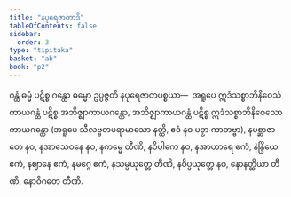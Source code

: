 ```yaml
---
title: "နပုရေဇာတာဒိ"
tableOfContents: false
sidebar:
  order: 3
type: "tipitaka"
basket: "ab"
book: "p2"
---
```



<DynamicBreadcrumb />

<Division number="7" book="p2" e="ch" v="38" p="156">

<Paragraph number="1630" book="p2">
ဂန္ထံ ဓမ္မံ ပဋိစ္စ ဂန္ထော ဓမ္မော ဥပ္ပဇ္ဇတိ နပုရေဇာတပစ္စယာ—  အရူပေ ဣဒံသစ္စာဘိနိဝေသံ ကာယဂန္ထံ ပဋိစ္စ အဘိဇ္ဈာကာယဂန္ထော, အဘိဇ္ဈာကာယဂန္ထံ ပဋိစ္စ ဣဒံသစ္စာဘိနိဝေသော ကာယဂန္ထော (အရူပေ သီလဗ္ဗတပရာမာသော နတ္ထိ, ဧဝံ နဝ ပဉှာ ကာတဗ္ဗာ), နပစ္ဆာဇာတေ နဝ, နအာသေဝနေ နဝ, နကမ္မေ တီဏိ, နဝိပါကေ နဝ, နအာဟာရေ ဧကံ, နဲန္ဒြိယေ ဧကံ, နဈာနေ ဧကံ, နမဂ္ဂေ ဧကံ, နသမ္ပယုတ္တေ တီဏိ, နဝိပ္ပယုတ္တေ နဝ, နောနတ္ထိယာ တီဏိ, နောဝိဂတေ တီဏိ.
</Paragraph>
</Division>